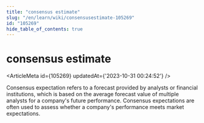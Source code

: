 ```yaml
---
title: "consensus estimate"
slug: "/en/learn/wiki/consensusestimate-105269"
id: "105269"
hide_table_of_contents: true
---
```



# consensus estimate

<ArticleMeta id={105269} updatedAt={'2023-10-31 00:24:52'} />
<div className='border-solid border-b border-t-0 my-4 border-[var(--ifm-color-gray-300)]' />

Consensus expectation refers to a forecast provided by analysts or financial institutions, which is based on the average forecast value of multiple analysts for a company's future performance. Consensus expectations are often used to assess whether a company's performance meets market expectations.
